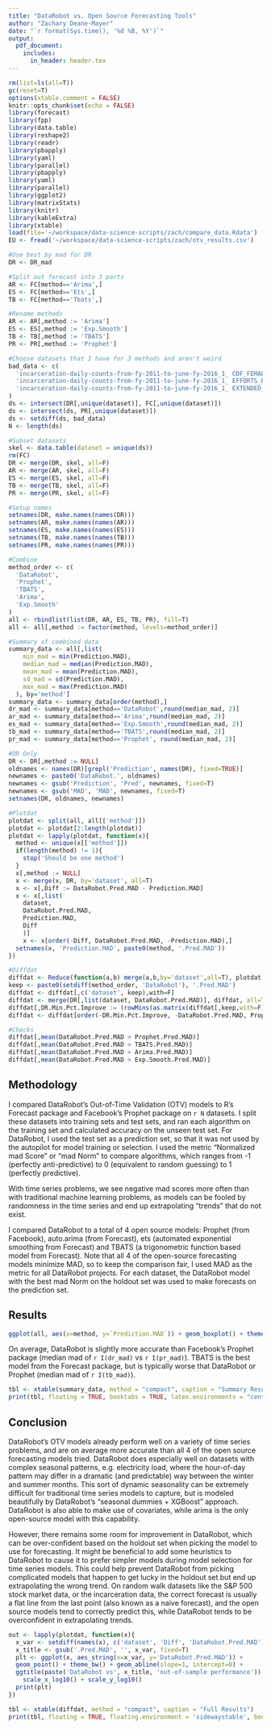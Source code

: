 ```yaml
---
title: "DataRobot vs. Open Source Forecasting Tools"
author: "Zachary Deane-Mayer"
date: "`r format(Sys.time(), '%d %B, %Y')`"
output:
  pdf_document:
    includes:
      in_header: header.tex
---
```


```r
rm(list=ls(all=T))
gc(reset=T)
options(xtable.comment = FALSE)
knitr::opts_chunk$set(echo = FALSE)
library(forecast)
library(fpp)
library(data.table)
library(reshape2)
library(readr)
library(pbapply)
library(yaml)
library(parallel)
library(pbapply)
library(yaml)
library(parallel)
library(ggplot2)
library(matrixStats)
library(knitr)
library(kableExtra)
library(xtable)
load(file='~/workspace/data-science-scripts/zach/compare_data.Rdata')
EU <- fread('~/workspace/data-science-scripts/zach/otv_results.csv')

#Use best by mad for DR
DR <- DR_mad

#Split out forecast into 3 parts
AR <- FC[method=='Arima',]
ES <- FC[method=='Ets',]
TB <- FC[method=='Tbats',]

#Rename methods
AR <- AR[,method := 'Arima']
ES <- ES[,method := 'Exp.Smooth']
TB <- TB[,method := 'TBATS']
PR <- PR[,method := 'Prophet']

#Choose datasets that I have for 3 methods and aren't weird
bad_data <- c(
  'incarceration-daily-counts-from-fy-2011-to-june-fy-2016_1_ CDF_FEMALES _train.csv',
  'incarceration-daily-counts-from-fy-2011-to-june-fy-2016_1_ EFFORTS_EX_CONS _train.csv',
  'incarceration-daily-counts-from-fy-2011-to-june-fy-2016_1_ EXTENDED_HOUSE _train.csv'
)
ds <- intersect(DR[,unique(dataset)], FC[,unique(dataset)])
ds <- intersect(ds, PR[,unique(dataset)])
ds <- setdiff(ds, bad_data)
N <- length(ds)

#Subset datasets
skel <- data.table(dataset = unique(ds))
rm(FC)
DR <- merge(DR, skel, all=F)
AR <- merge(AR, skel, all=F)
ES <- merge(ES, skel, all=F)
TB <- merge(TB, skel, all=F)
PR <- merge(PR, skel, all=F)

#Setup names
setnames(DR, make.names(names(DR)))
setnames(AR, make.names(names(AR)))
setnames(ES, make.names(names(ES)))
setnames(TB, make.names(names(TB)))
setnames(PR, make.names(names(PR)))

#Combine
method_order <- c(
  'DataRobot',
  'Prophet',
  'TBATS',
  'Arima', 
  'Exp.Smooth'
)
all <- rbindlist(list(DR, AR, ES, TB, PR), fill=T)
all <- all[,method := factor(method, levels=method_order)]

#Summary of combined data
summary_data <- all[,list(
    min_mad = min(Prediction.MAD),
    median_mad = median(Prediction.MAD),
    mean_mad = mean(Prediction.MAD),
    sd_mad = sd(Prediction.MAD),
    max_mad = max(Prediction.MAD)
  ), by='method']
summary_data <- summary_data[order(method),]
dr_mad <- summary_data[method=='DataRobot',round(median_mad, 2)]
ar_mad <- summary_data[method=='Arima',round(median_mad, 2)]
es_mad <- summary_data[method=='Exp.Smooth',round(median_mad, 2)]
tb_mad <- summary_data[method=='TBATS',round(median_mad, 2)]
pr_mad <- summary_data[method=='Prophet', round(median_mad, 2)]

#DR Only
DR <- DR[,method := NULL]
oldnames <- names(DR)[grepl('Prediction', names(DR), fixed=TRUE)]
newnames <- paste0('DataRobot.', oldnames)
newnames <- gsub('Prediction', 'Pred', newnames, fixed=T)
newnames <- gsub('MAD', 'MAD', newnames, fixed=T)
setnames(DR, oldnames, newnames)

#Plotdat
plotdat <- split(all, all[['method']])
plotdat <- plotdat[2:length(plotdat)]
plotdat <- lapply(plotdat, function(x){
  method <- unique(x[['method']])
  if(length(method) != 1){
    stop('Should be one method')
  }
  x[,method := NULL]
  x <- merge(x, DR, by='dataset', all=T)
  x <- x[,Diff := DataRobot.Pred.MAD - Prediction.MAD]
  x <- x[,list(
    dataset, 
    DataRobot.Pred.MAD,
    Prediction.MAD,
    Diff
    )]
    x <- x[order(-Diff, DataRobot.Pred.MAD, -Prediction.MAD),]
  setnames(x, 'Prediction.MAD', paste0(method, '.Pred.MAD'))
})

#Diffdat
diffdat <- Reduce(function(a,b) merge(a,b,by='dataset',all=T), plotdat)
keep <- paste0(setdiff(method_order, 'DataRobot'), '.Pred.MAD')
diffdat <- diffdat[,c('dataset', keep),with=F]
diffdat <- merge(DR[,list(dataset, DataRobot.Pred.MAD)], diffdat, all=T)
diffdat[,DR.Min.Pct.Improve := (rowMins(as.matrix(diffdat[,keep,with=F]) - DataRobot.Pred.MAD)) / rowMins(as.matrix(diffdat[,keep,with=F]))]
diffdat <- diffdat[order(-DR.Min.Pct.Improve, -DataRobot.Pred.MAD, Prophet.Pred.MAD),]

#Checks
diffdat[,mean(DataRobot.Pred.MAD > Prophet.Pred.MAD)]
diffdat[,mean(DataRobot.Pred.MAD > TBATS.Pred.MAD)]
diffdat[,mean(DataRobot.Pred.MAD > Arima.Pred.MAD)]
diffdat[,mean(DataRobot.Pred.MAD > Exp.Smooth.Pred.MAD)]
```

## Methodology
I compared DataRobot's Out-of-Time Validation (OTV) models to R's Forecast package and Facebook's Prophet package on `r N` datasets. I split these datasets into training sets and test sets, and ran each algorithm on the training set and calculated accuracy on the unseen test set. For DataRobot, I used the test set as a prediction set, so that it was not used by the autopilot for model training or selection. I used the metric "Normalized mad Score" or "mad Norm" to compare algorithms, which ranges from -1 (perfectly anti-predictive) to 0 (equivalent to random guessing) to 1 (perfectly predictive).  

With time series problems, we see negative mad scores more often than with traditional machine learning problems, as models can be fooled by randomness in the time series and end up extrapolating "trends" that do not exist.

I compared DataRobot to a total of 4 open source models: Prophet (from Facebook), auto.arima (from Forecast), ets (automated exponential smoothing from Forecast) and TBATS (a trigonometric function based model from Forecast). Note that all 4 of the open-source forecasting models minimize MAD, so to keep the comparison fair, I used MAD as the metric for all DataRobot projects. For each dataset, the DataRobot model with the best mad Norm on the holdout set was used to make forecasts on the prediction set.

## Results
```r
ggplot(all, aes(x=method, y=`Prediction.MAD`)) + geom_boxplot() + theme_bw() + scale_y_log10()
```
On average, DataRobot is slightly more accurate than Facebook's Prophet package (median mad of `r I(dr_mad)` vs `r I(pr_mad)`). TBATS is the best model  from the Forecast package, but is typically worse that DataRobot or Prophet (median mad of `r I(tb_mad)`).
```r
tbl <- xtable(summary_data, method = "compact", caption = "Summary Results")
print(tbl, floating = TRUE, booktabs = TRUE, latex.environments = "center")
```

## Conclusion
DataRobot's OTV models already perform well on a variety of time series problems, and are on average more accurate than all 4 of the open source forecasting models tried. DataRobot does especially well on datasets with complex seasonal patterns, e.g. electricity load, where the hour-of-day pattern may differ in a dramatic (and predictable) way between the winter and summer months. This sort of dynamic seasonality can be extremely difficult for traditional time series models to capture, but is modeled beautifully by DataRobot's "seasonal dummies + XGBoost" approach. DataRobot is also able to make use of covariates, while arima is the only open-source model with this capability.

However, there remains some room for improvement in DataRobot, which can be over-confident based on the holdout set when picking the model to use for forecasting. It might be beneficial to add some heuristics to DataRobot to cause it to prefer simpler models during model selection for time series models. This could help prevent DataRobot from picking complicated models that happen to get lucky in the holdout set but end up extrapolating the wrong trend. On random walk datasets like the S&P 500 stock market data, or the incarceration data, the correct forecast is usually a flat line from the last point (also known as a naive forecast), and the open source models tend to correctly predict this, while DataRobot tends to be overconfident in extrapolating trends.
\newpage

```r
out <- lapply(plotdat, function(x){
  x_var <- setdiff(names(x), c('dataset', 'Diff', 'DataRobot.Pred.MAD'))
  x_title <- gsub('.Pred.MAD', '', x_var, fixed=T)
  plt <- ggplot(x, aes_string(x=x_var, y='DataRobot.Pred.MAD')) + 
  geom_point() + theme_bw() + geom_abline(slope=1, intercept=0) + 
  ggtitle(paste('DataRobot vs', x_title, 'out-of-sample performance')) + 
    scale_x_log10() + scale_y_log10()
  print(plt)
})
```
\newpage

```r
tbl <- xtable(diffdat, method = "compact", caption = "Full Results")
print(tbl, floating = TRUE, floating.environment = 'sidewaystable', booktabs = TRUE, scalebox = 0.65)
```
